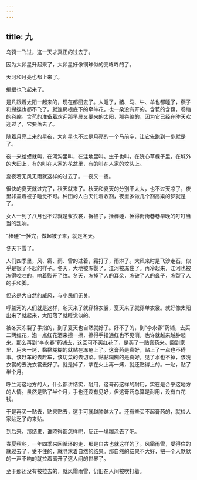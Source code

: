```yaml
---
---
---
```

title: 九
---



乌鸦一飞过，这一天才真正的过去了。

因为大卯星升起来了，大卯星好像铜球似的亮咚咚的了。

天河和月亮也都上来了。

蝙蝠也飞起来了。

是凡跟着太阳一起来的，现在都回去了。人睡了，猪、马、牛、羊也都睡了，燕子和蝴蝶也都不飞了。就连房根底下的牵牛花，也一朵没有开的。含苞的含苞，卷缩的卷缩。含苞的准备着欢迎那早晨又要来的太阳，那卷缩的，因为它已经在昨天欢迎过了，它要落去了。

随着月亮上来的星夜，大卯星也不过是月亮的一个马前卒，让它先跑到一步就是了。

夜一来蛤蟆就叫，在河沟里叫，在洼地里叫。虫子也叫，在院心草棵子里，在城外的大田上，有的叫在人家的花盆里，有的叫在人家的坟头上。

夏夜若无风无雨就这样的过去了。一夜又一夜。

很快的夏天就过完了，秋天就来了。秋天和夏天的分别不太大，也不过天凉了，夜里非盖着被子睡觉不可。种田的人白天忙着收割，夜里多做几个割高粱的梦就是了。

女人一到了八月也不过就是浆衣裳，拆被子，捶棒硾，捶得街街巷巷早晚的叮叮当当的乱响。

“棒硾”一捶完，做起被子来，就是冬天。

冬天下雪了。

人们四季里，风、霜、雨、雪的过着，霜打了，雨淋了。大风来时是飞沙走石，似乎是很了不起的样子。冬天，大地被冻裂了，江河被冻住了。再冷起来，江河也被冻得啌啌的，响着裂开了纹。冬天，冻掉了人的耳朵，冻破了人的鼻子，冻裂了人的手和脚。

但这是大自然的威风，与小民们无关。

呼兰河的人们就是这样，冬天来了就穿棉衣裳，夏天来了就穿单衣裳。就好像太阳出来了就起来，太阳落了就睡觉似的。

被冬天冻裂了手指的，到了夏天也自然就好了。好不了的，到“李永春”药铺，去买二两红花，泡一点红花酒来擦一擦，擦得手指通红也不见消，也许就越来越肿起来。那么再到“李永春”药铺去，这回可不买红花了，是买了一贴膏药来。回到家里，用火一烤，黏黏糊糊的就贴在冻疮上了。这膏药是真好，贴上了一点也不碍事。该赶车的去赶车，该切菜的去切菜。黏黏糊糊的是真好，见了水也不掉，该洗衣裳的去洗衣裳去好了。就是掉了，拿在火上再一烤，就还贴得上的。一贴，贴了半个月。

呼兰河这地方的人，什么都讲结实，耐用，这膏药这样的耐用，实在是合乎这地方的人情。虽然是贴了半个月，手也还没有见好，但这膏药总算是耐用，没有白花钱。

于是再买一贴去，贴来贴去，这手可就越肿越大了。还有些买不起膏药的，就检人家贴乏了的来贴。

到后来，那结果，谁晓得都怎样呢，反正一塌糊涂去了吧。

春夏秋冬，一年四季来回循环的走，那是自古也就这样的了。风霜雨雪，受得住的就过去了，受不住的，就寻求着自然的结果。那自然的结果不大好，把一个人默默的一声不响的就拉着离开了这人间的世界了。

至于那还没有被拉去的，就风霜雨雪，仍旧在人间被吹打着。